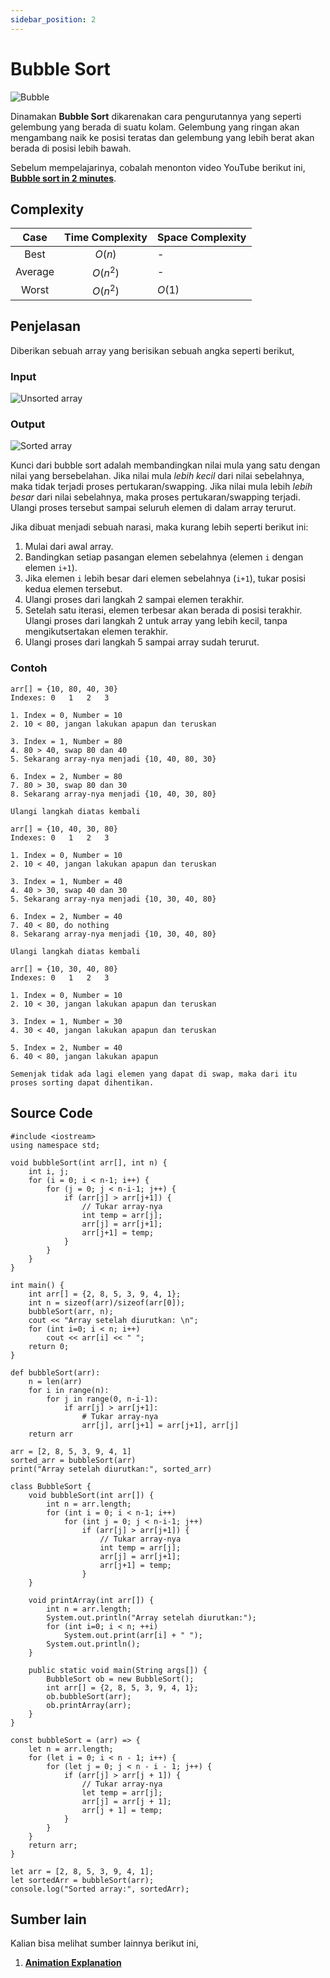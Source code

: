 ```yaml
---
sidebar_position: 2
---
```


# Bubble Sort

![Bubble](../../../static/img/bubble.png)

Dinamakan **Bubble Sort** dikarenakan cara pengurutannya yang seperti gelembung yang berada di suatu kolam. Gelembung yang ringan akan mengambang naik ke posisi teratas dan gelembung yang lebih berat akan berada di posisi lebih bawah.

Sebelum mempelajarinya, cobalah menonton video YouTube berikut ini, [**Bubble sort in 2 minutes**](https://www.youtube.com/watch?v=xli_FI7CuzA).

## Complexity

|  Case   | Time Complexity | Space Complexity |
| :-----: | :-------------: | ---------------- |
|  Best   |     $O(n)$      | -                |
| Average |    $O(n^2)$     | -                |
|  Worst  |    $O(n^2)$     | $O(1)$           |

## Penjelasan

Diberikan sebuah array yang berisikan sebuah angka seperti berikut,

### Input

![Unsorted array](../../../static/img/unsorted-array.png)

### Output

![Sorted array](../../../static/img/sorted-array.png)

Kunci dari bubble sort adalah membandingkan nilai mula yang satu dengan nilai yang bersebelahan. Jika nilai mula _lebih kecil_ dari nilai sebelahnya, maka tidak terjadi proses pertukaran/swapping. Jika nilai mula lebih _lebih besar_ dari nilai sebelahnya, maka proses pertukaran/swapping terjadi. Ulangi proses tersebut sampai seluruh elemen di dalam array terurut.

Jika dibuat menjadi sebuah narasi, maka kurang lebih seperti berikut ini:

1. Mulai dari awal array.
2. Bandingkan setiap pasangan elemen sebelahnya (elemen `i` dengan elemen `i+1`).
3. Jika elemen `i` lebih besar dari elemen sebelahnya (`i+1`), tukar posisi kedua elemen tersebut.
4. Ulangi proses dari langkah 2 sampai elemen terakhir.
5. Setelah satu iterasi, elemen terbesar akan berada di posisi terakhir. Ulangi proses dari langkah 2 untuk array yang lebih kecil, tanpa mengikutsertakan elemen terakhir.
6. Ulangi proses dari langkah 5 sampai array sudah terurut.

### Contoh

```
arr[] = {10, 80, 40, 30}
Indexes: 0   1   2   3

1. Index = 0, Number = 10
2. 10 < 80, jangan lakukan apapun dan teruskan

3. Index = 1, Number = 80
4. 80 > 40, swap 80 dan 40
5. Sekarang array-nya menjadi {10, 40, 80, 30}

6. Index = 2, Number = 80
7. 80 > 30, swap 80 dan 30
8. Sekarang array-nya menjadi {10, 40, 30, 80}

Ulangi langkah diatas kembali

arr[] = {10, 40, 30, 80}
Indexes: 0   1   2   3

1. Index = 0, Number = 10
2. 10 < 40, jangan lakukan apapun dan teruskan

3. Index = 1, Number = 40
4. 40 > 30, swap 40 dan 30
5. Sekarang array-nya menjadi {10, 30, 40, 80}

6. Index = 2, Number = 40
7. 40 < 80, do nothing
8. Sekarang array-nya menjadi {10, 30, 40, 80}

Ulangi langkah diatas kembali

arr[] = {10, 30, 40, 80}
Indexes: 0   1   2   3

1. Index = 0, Number = 10
2. 10 < 30, jangan lakukan apapun dan teruskan

3. Index = 1, Number = 30
4. 30 < 40, jangan lakukan apapun dan teruskan

5. Index = 2, Number = 40
6. 40 < 80, jangan lakukan apapun

Semenjak tidak ada lagi elemen yang dapat di swap, maka dari itu proses sorting dapat dihentikan.
```

## Source Code


<Tabs>
  <TabItem value="cpp" label="C++" default>

    #include <iostream>
    using namespace std;

    void bubbleSort(int arr[], int n) {
        int i, j;
        for (i = 0; i < n-1; i++) {
            for (j = 0; j < n-i-1; j++) {
                if (arr[j] > arr[j+1]) {
                    // Tukar array-nya
                    int temp = arr[j];
                    arr[j] = arr[j+1];
                    arr[j+1] = temp;
                }
            }
        }
    }

    int main() {
        int arr[] = {2, 8, 5, 3, 9, 4, 1};
        int n = sizeof(arr)/sizeof(arr[0]);
        bubbleSort(arr, n);
        cout << "Array setelah diurutkan: \n";
        for (int i=0; i < n; i++)
            cout << arr[i] << " ";
        return 0;
    }

  </TabItem>
  <TabItem value="python" label="Python" default>

    def bubbleSort(arr):
        n = len(arr)
        for i in range(n):
            for j in range(0, n-i-1):
                if arr[j] > arr[j+1]:
                    # Tukar array-nya
                    arr[j], arr[j+1] = arr[j+1], arr[j]
        return arr

    arr = [2, 8, 5, 3, 9, 4, 1]
    sorted_arr = bubbleSort(arr)
    print("Array setelah diurutkan:", sorted_arr)

  </TabItem>
  <TabItem value="java" label="Java" default>

    class BubbleSort {
        void bubbleSort(int arr[]) {
            int n = arr.length;
            for (int i = 0; i < n-1; i++)
                for (int j = 0; j < n-i-1; j++)
                    if (arr[j] > arr[j+1]) {
                        // Tukar array-nya
                        int temp = arr[j];
                        arr[j] = arr[j+1];
                        arr[j+1] = temp;
                    }
        }

        void printArray(int arr[]) {
            int n = arr.length;
            System.out.println("Array setelah diurutkan:");
            for (int i=0; i < n; ++i)
                System.out.print(arr[i] + " ");
            System.out.println();
        }

        public static void main(String args[]) {
            BubbleSort ob = new BubbleSort();
            int arr[] = {2, 8, 5, 3, 9, 4, 1};
            ob.bubbleSort(arr);
            ob.printArray(arr);
        }
    }

  </TabItem>
  <TabItem value="js" label="JavaScript" default>

    const bubbleSort = (arr) => {
        let n = arr.length;
        for (let i = 0; i < n - 1; i++) {
            for (let j = 0; j < n - i - 1; j++) {
                if (arr[j] > arr[j + 1]) {
                    // Tukar array-nya
                    let temp = arr[j];
                    arr[j] = arr[j + 1];
                    arr[j + 1] = temp;
                }
            }
        }
        return arr;
    }

    let arr = [2, 8, 5, 3, 9, 4, 1];
    let sortedArr = bubbleSort(arr);
    console.log("Sorted array:", sortedArr);

  </TabItem>
</Tabs>

## Sumber lain

Kalian bisa melihat sumber lainnya berikut ini,

1. [**Animation Explanation**](https://boardhub.github.io/tute/?wd=bubbleSortAlgo2)
